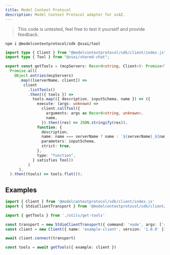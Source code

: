```yaml
---
title: Model Context Protocol
description: Model Context Protocol adapter for xsAI.
---
```


> This code is untested, feel free to test it yourself and provide feedback.

```package-install
npm i @modelcontextprotocol/sdk @xsai/tool
```

```ts
import type { Client } from "@modelcontextprotocol/sdk/client/index.js";
import type { Tool } from "@xsai/shared-chat";

export const getTools = (mcpServers: Record<string, Client>): Promise<Tool[]> =>
  Promise.all(
    Object.entries(mcpServers)
      .map(([serverName, client]) =>
        client
          .listTools()
          .then(({ tools }) =>
            tools.map(({ description, inputSchema, name }) => ({
              execute: (args: unknown) =>
                client.callTool({
                  arguments: args as Record<string, unknown>,
                  name,
                }).then((res) => JSON.stringify(res)),
              function: {
                description,
                name: name === serverName ? name : `${serverName}_${name}`,
                parameters: inputSchema,
                strict: true,
              },
              type: "function",
            } satisfies Tool))
          )
      ),
  ).then((tools) => tools.flat());
```

## Examples

```ts
import { Client } from '@modelcontextprotocol/sdk/client/index.js'
import { StdioClientTransport } from '@modelcontextprotocol/sdk/client/stdio.js'

import { getTools } from './utils/get-tools'

const transport = new StdioClientTransport({ command: 'node', args: ['server.js'] })
const client = new Client({ name: 'example-client', version: '1.0.0' })

await client.connect(transport)

const tools = await getTools({ example: client })
```
